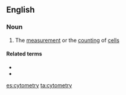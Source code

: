 ==English==

===Noun===
{{en-noun|-|cytometries}}

# {{label|en|biology}} The [[measurement]] or the [[counting]] of [[cell]]s

====Related terms====
* {{l|en|cytometer}}
* {{l|en|cytometric}}

[[es:cytometry]]
[[ta:cytometry]]